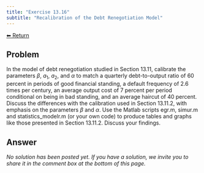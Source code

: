 ```yaml
---
title: "Exercise 13.16"
subtitle: "Recalibration of the Debt Renegotiation Model"
---
```

<a class="return-button" href="index.qmd">⬅ Return</a>

## Problem

In the model of debt renegotiation studied in Section 13.11, calibrate the parameters $\beta$, $a_1$, $a_2$, and $\alpha$ to match a quarterly debt-to-output ratio of 60 percent in periods of good financial standing, a default frequency of 2.6 times per century, an average output cost of 7 percent per period conditional on being in bad standing, and an average haircut of 40 percent. Discuss the differences with the calibration used in Section 13.11.2, with emphasis on the parameters $\beta$ and $\alpha$. Use the Matlab scripts egr.m, simur.m and statistics\_modelr.m (or your own code) to produce tables and graphs like those presented in Section 13.11.2. Discuss your findings. 

## Answer

_No solution has been posted yet. If you have a solution, we invite you to share it in the comment box at the bottom of this page._